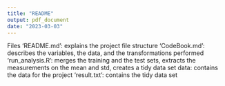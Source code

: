 ---
title: "README"
output: pdf_document
date: "2023-03-03"
---

Files
'README.md': explains the project file structure
'CodeBook.md': describes the variables, the data, and the transformations performed
'run_analysis.R': merges the training and the test sets, extracts the measurements on the mean and std, creates a tidy data set
data: contains the data for the project
'result.txt': contains the tidy data set